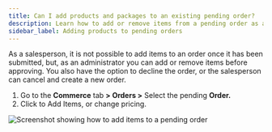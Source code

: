```yaml
---
title: Can I add products and packages to an existing pending order?
description: Learn how to add or remove items from a pending order as an administrator.
sidebar_label: Adding products to pending orders
---
```


As a salesperson, it is not possible to add items to an order once it has been submitted, but, as an administrator you can add or remove items before approving. You also have the option to decline the order, or the salesperson can cancel and create a new order.

1. Go to the **Commerce** tab **> Orders >** Select the pending **Order.**
2. Click to Add Items, or change pricing.

![Screenshot showing how to add items to a pending order](/img/commerce/orders/add-products-to-pending-order.jpg)